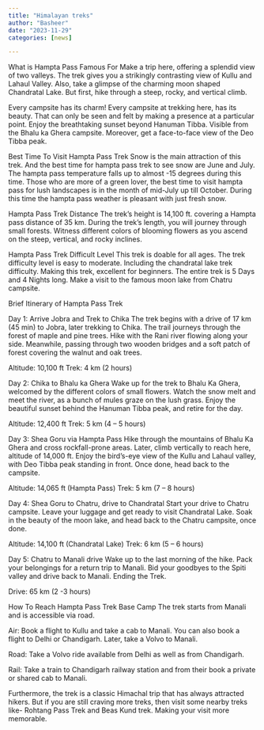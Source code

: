 ```yaml
---
title: "Himalayan treks"
author: "Basheer"
date: "2023-11-29"
categories: [news]

---
```


What is Hampta Pass Famous For
Make a trip here, offering a splendid view of two valleys. The trek gives you a strikingly contrasting view of Kullu and Lahaul Valley. Also, take a glimpse of the charming moon shaped Chandratal Lake. But first, hike through a steep, rocky, and vertical climb.

Every campsite has its charm!
Every campsite at trekking here, has its beauty. That can only be seen and felt by making a presence at a particular point. Enjoy the breathtaking sunset beyond Hanuman Tibba. Visible from the Bhalu ka Ghera campsite. Moreover, get a face-to-face view of the Deo Tibba peak.

Best Time To Visit Hampta Pass Trek
Snow is the main attraction of this trek. And the best time for hampta pass trek to see snow are June and July. The hampta pass temperature falls up to almost -15 degrees during this time. Those who are more of a green lover, the best time to visit hampta pass for lush landscapes is in the month of mid-July up till October. During this time the hampta pass weather is pleasant with just fresh snow.

Hampta Pass Trek Distance
The trek’s height is 14,100 ft. covering a Hampta pass distance of 35 km. During the trek’s length, you will journey through small forests. Witness different colors of blooming flowers as you ascend on the steep, vertical, and rocky inclines.

Hampta Pass Trek Difficult Level
This trek is doable for all ages. The trek difficulty level is easy to moderate. Including the chandratal lake trek difficulty. Making this trek, excellent for beginners. The entire trek is 5 Days and 4 Nights long. Make a visit to the famous moon lake from Chatru campsite.

Brief Itinerary of Hampta Pass Trek

Day 1: Arrive Jobra and Trek to Chika
The trek begins with a drive of 17 km (45 min) to Jobra, later trekking to Chika. The trail journeys through the forest of maple and pine trees. Hike with the Rani river flowing along your side. Meanwhile, passing through two wooden bridges and a soft patch of forest covering the walnut and oak trees.

Altitude: 10,100 ft
Trek: 4 km (2 hours)

Day 2: Chika to Bhalu ka Ghera
Wake up for the trek to Bhalu Ka Ghera, welcomed by the different colors of small flowers. Watch the snow melt and meet the river, as a bunch of mules graze on the lush grass. Enjoy the beautiful sunset behind the Hanuman Tibba peak, and retire for the day.

Altitude: 12,400 ft
Trek: 5 km (4 – 5 hours)

Day 3: Shea Goru via Hampta Pass
Hike through the mountains of Bhalu Ka Ghera and cross rockfall-prone areas. Later, climb vertically to reach here, altitude of 14,000 ft. Enjoy the bird’s-eye view of the Kullu and Lahaul valley, with Deo Tibba peak standing in front. Once done, head back to the campsite.

Altitude: 14,065 ft (Hampta Pass)
Trek: 5 km (7 – 8 hours)

Day 4: Shea Goru to Chatru, drive to Chandratal
Start your drive to Chatru campsite. Leave your luggage and get ready to visit Chandratal Lake. Soak in the beauty of the moon lake, and head back to the Chatru campsite, once done.

Altitude: 14,100 ft (Chandratal Lake)
Trek: 6 km (5 – 6 hours)

Day 5: Chatru to Manali drive
Wake up to the last morning of the hike. Pack your belongings for a return trip to Manali. Bid your goodbyes to the Spiti valley and drive back to Manali. Ending the Trek.

Drive: 65 km (2 -3 hours)

How To Reach Hampta Pass Trek Base Camp
The trek starts from Manali and is accessible via road.

Air:
Book a flight to Kullu and take a cab to Manali. You can also book a flight to Delhi or Chandigarh. Later, take a Volvo to Manali.

Road:
Take a Volvo ride available from Delhi as well as from Chandigarh.

Rail:
Take a train to Chandigarh railway station and from their book a private or shared cab to Manali.

Furthermore, the trek is a classic Himachal trip that has always attracted hikers. But if you are still craving more treks, then visit some nearby treks like- Rohtang Pass Trek and Beas Kund trek. Making your visit more memorable.


